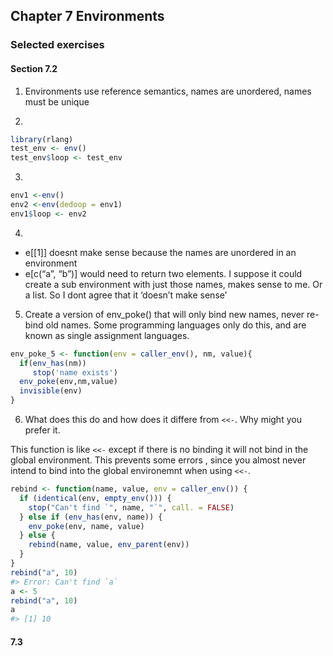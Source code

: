 ## Chapter 7 Environments

### Selected exercises

#### Section 7.2

1. Environments use reference semantics,  names are unordered, names must be unique

2. 
```r
library(rlang)
test_env <- env()
test_env$loop <- test_env
```

3.
```r
env1 <-env()
env2 <-env(dedoop = env1)
env1$loop <- env2
```

4. 
- e[[1]]  doesnt make sense because the names are unordered in an environment
- e[c("a", "b")] would need to return two elements.  I suppose it could   create a sub environment with just those names, makes sense to me. Or a list. So I dont agree that it 'doesn't make sense'

5.
Create a version of env_poke() that will only bind new names, never re-bind old names. Some programming languages only do this, and are known as single assignment languages.

```r
env_poke_5 <- function(env = caller_env(), nm, value){
  if(env_has(nm))
     stop('name exists')
  env_poke(env,nm,value)
  invisible(env)
}

```

6) What does this do and how does it differe from `<<-`.  Why might you prefer it.

This function is like `<<-` except if there is no binding it will not bind in the global environment. This prevents some errors , since you almost never intend to bind into the global environemnt when using `<<-`.

```r
rebind <- function(name, value, env = caller_env()) {
  if (identical(env, empty_env())) {
    stop("Can't find `", name, "`", call. = FALSE)
  } else if (env_has(env, name)) {
    env_poke(env, name, value)
  } else {
    rebind(name, value, env_parent(env))
  }
}
rebind("a", 10)
#> Error: Can't find `a`
a <- 5
rebind("a", 10)
a
#> [1] 10
```

#### 7.3


 
